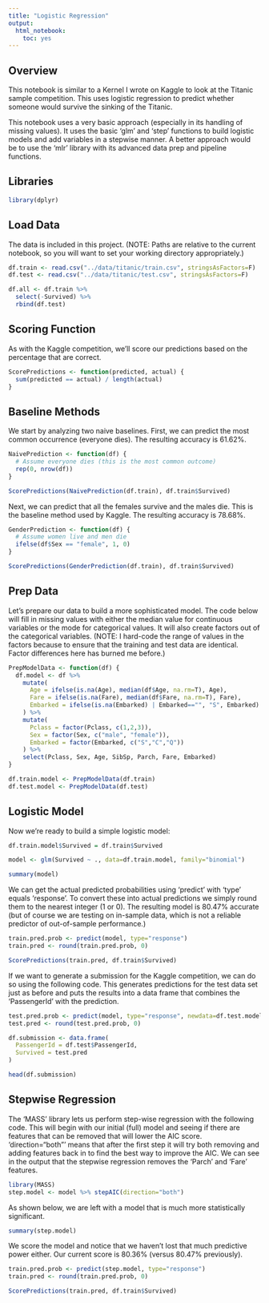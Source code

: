 ```yaml
---
title: "Logistic Regression"
output: 
  html_notebook:
    toc: yes
---
```


## Overview

This notebook is similar to a Kernel I wrote on Kaggle to look at the Titanic
sample competition.  This uses logistic regression to predict whether someone
would survive the sinking of the Titanic.

This notebook uses a very basic approach (especially in its handling of missing
values).  It uses the basic 'glm' and 'step' functions to build logistic models
and add variables in a stepwise manner.  A better approach would be to use the
'mlr' library with its advanced data prep and pipeline functions.

## Libraries

```r
library(dplyr)
```

## Load Data

The data is included in this project.  (NOTE: Paths are relative to the current
notebook, so you will want to set your working directory appropriately.)

```r
df.train <- read.csv("../data/titanic/train.csv", stringsAsFactors=F)
df.test <- read.csv("../data/titanic/test.csv", stringsAsFactors=F)

df.all <- df.train %>%
  select(-Survived) %>%
  rbind(df.test)
```

## Scoring Function

As with the Kaggle competition, we'll score our predictions based on the percentage
that are correct.

```r
ScorePredictions <- function(predicted, actual) {
  sum(predicted == actual) / length(actual)
}
```

## Baseline Methods

We start by analyzing two naive baselines.  First, we can predict the most common
occurrence (everyone dies).  The resulting accuracy is 61.62%.

```r
NaivePrediction <- function(df) {
  # Assume everyone dies (this is the most common outcome)
  rep(0, nrow(df))
}

ScorePredictions(NaivePrediction(df.train), df.train$Survived)
```

Next, we can predict that all the females survive and the males die.  This is the
baseline method used by Kaggle.  The resulting accuracy is 78.68%.

```r
GenderPrediction <- function(df) {
  # Assume women live and men die
  ifelse(df$Sex == "female", 1, 0)
}

ScorePredictions(GenderPrediction(df.train), df.train$Survived)
```

## Prep Data

Let's prepare our data to build a more sophisticated model.  The code below will
fill in missing values with either the median value for continuous variables or
the mode for categorical values.  It will also create factors out of the categorical
variables.  (NOTE: I hard-code the range of values in the factors because to ensure
that the training and test data are identical.  Factor differences here has burned
me before.)

```r
PrepModelData <- function(df) {
  df.model <- df %>%
    mutate(
      Age = ifelse(is.na(Age), median(df$Age, na.rm=T), Age),
      Fare = ifelse(is.na(Fare), median(df$Fare, na.rm=T), Fare),
      Embarked = ifelse(is.na(Embarked) | Embarked=="", "S", Embarked)
    ) %>%
    mutate(
      Pclass = factor(Pclass, c(1,2,3)),
      Sex = factor(Sex, c("male", "female")),
      Embarked = factor(Embarked, c("S","C","Q"))
    ) %>%
    select(Pclass, Sex, Age, SibSp, Parch, Fare, Embarked)
}

df.train.model <- PrepModelData(df.train)
df.test.model <- PrepModelData(df.test)
```

## Logistic Model

Now we're ready to build a simple logistic model:

```r
df.train.model$Survived = df.train$Survived

model <- glm(Survived ~ ., data=df.train.model, family="binomial")

summary(model)
```

We can get the actual predicted probabilities using 'predict' with 'type' equals
'response'.  To convert these into actual predictions we simply round them to the
nearest integer (1 or 0).  The resulting model is 80.47% accurate (but of course
we are testing on in-sample data, which is not a reliable predictor of out-of-sample
performance.)

```r
train.pred.prob <- predict(model, type="response")
train.pred <- round(train.pred.prob, 0)

ScorePredictions(train.pred, df.train$Survived)
```

If we want to generate a submission for the Kaggle competition, we can do so using
the following code.  This generates predictions for the test data set just as before
and puts the results into a data frame that combines the 'PassengerId' with the
prediction.

```r
test.pred.prob <- predict(model, type="response", newdata=df.test.model)
test.pred <- round(test.pred.prob, 0)

df.submission <- data.frame(
  PassengerId = df.test$PassengerId,
  Survived = test.pred
)

head(df.submission)
```

## Stepwise Regression

The 'MASS' library lets us perform step-wise regression with the following code.
This will begin with our initial (full) model and seeing if there are features
that can be removed that will lower the AIC score.  'direction="both"' means that
after the first step it will try both removing and adding features back in to
find the best way to improve the AIC.  We can see in the output that the stepwise
regression removes the 'Parch' and 'Fare' features.

```r
library(MASS)
step.model <- model %>% stepAIC(direction="both")
```

As shown below, we are left with a model that is much more statistically 
significant.

```r
summary(step.model)
```

We score the model and notice that we haven't lost that much predictive power
either.  Our current score is 80.36% (versus 80.47% previously).

```r
train.pred.prob <- predict(step.model, type="response")
train.pred <- round(train.pred.prob, 0)

ScorePredictions(train.pred, df.train$Survived)
```